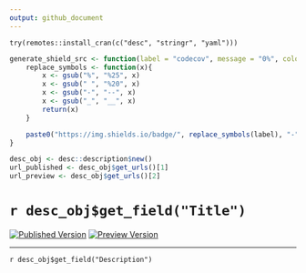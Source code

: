 ```yaml
---
output: github_document
---
```


```setup
try(remotes::install_cran(c("desc", "stringr", "yaml")))
```

```r
generate_shield_src <- function(label = "codecov", message = "0%", color = "red"){
    replace_symbols <- function(x){
        x <- gsub("%", "%25", x)
        x <- gsub(" ", "%20", x)
        x <- gsub("-", "--", x)
        x <- gsub("_", "__", x)
        return(x)
    }

    paste0("https://img.shields.io/badge/", replace_symbols(label), "-", replace_symbols(message), "-", color, ".svg")
}
```

```r
desc_obj <- desc::description$new()
url_published <- desc_obj$get_urls()[1]
url_preview <- desc_obj$get_urls()[2]
```

# `r desc_obj$get_field("Title")`

<!-- badges: start -->
[![Published Version](`r generate_shield_src("Book Version", "Published", "0087BD")`)](`r url_published`)
[![Preview Version](`r generate_shield_src("Book Version", "Preview", "ff69b4")`)](`r url_preview`)
<!-- badges: end -->

---

`r desc_obj$get_field("Description")`